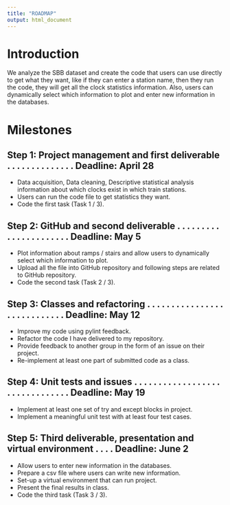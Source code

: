 ```yaml
---
title: "ROADMAP"
output: html_document
---
```




# Introduction
We analyze the SBB dataset and create the code that users can use directly to get what they want, like if they can enter a station name, then they run the code, they will get all the clock statistics information. Also, users can dynamically select which information to plot and enter new information in the databases.  

# Milestones  

## Step 1: Project management and first deliverable . . . . . . . . . . . . . . Deadline: April 28
- Data acquisition, Data cleaning, Descriptive statistical analysis information about which clocks exist in which train stations.  
- Users can run the code file to get statistics they want.  
- Code the first task (Task 1 / 3). 
  
## Step 2: GitHub and second deliverable . . . . . . . . . . . . . . . . . . . . . . Deadline: May 5
- Plot information about ramps / stairs and allow users to dynamically select which information to plot.  
- Upload all the file into GitHub repository and following steps are related to GitHub repository.
- Code the second task (Task 2 / 3). 
 
## Step 3: Classes and refactoring . . . . . . . . . . . . . . . . . . . . . . . . . . . . Deadline: May 12  
- Improve my code using pylint feedback.  
- Refactor the code I have delivered to my repository.  
- Provide feedback to another group in the form of an issue on their project.  
- Re-implement at least one part of submitted code as a class.  
  
## Step 4: Unit tests and issues . . . . . . . . . . . . . . . . . . . . . . . . . . . . . . . Deadline: May 19  
- Implement at least one set of try and except blocks in project.  
- Implement a meaningful unit test with at least four test cases.  
 
## Step 5: Third deliverable, presentation and virtual environment . . . . Deadline: June 2  
- Allow users to enter new information in the databases.  
- Prepare a csv file where users can write new information.  
- Set-up a virtual environment that can run project. 
- Present the final results in class.
- Code the third task (Task 3 / 3).